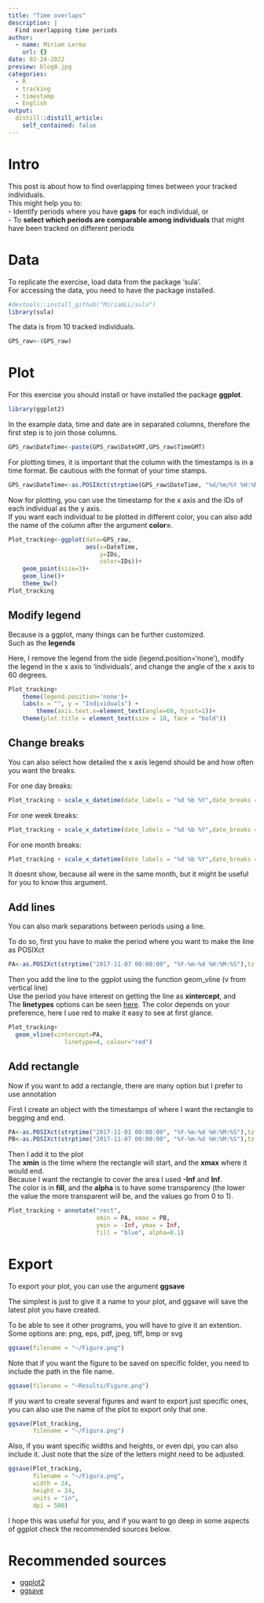 ```yaml
---
title: "Time overlaps"
description: |
  Find overlapping time periods
author:
  - name: Miriam Lerma
    url: {}
date: 02-24-2022
preview: blog8.jpg
categories:
  - R
  - tracking
  - timestamp
  - English
output:
  distill::distill_article:
    self_contained: false
---
```


# Intro

This post is about how to find overlapping times between your tracked individuals. <br>
This might help you to: <br>
- Identify periods where you have **gaps** for each individual, or <br>
- To **select which periods are comparable among individuals** that might have been tracked on different periods <br>


# Data
To replicate the exercise, load data from the package 'sula'. <br>
For accessing the data, you need to have the package installed. 

```r
#devtools::install_github("MiriamLL/sula")
library(sula)
```

The data is from 10 tracked individuals.

```r
GPS_raw<-(GPS_raw)
```

# Plot

For this exercise you should install or have installed the package **ggplot**.

```r
library(ggplot2)
```


In the example data, time and date are in separated columns, therefore the first step is to join those columns.

```r
GPS_raw$DateTime<-paste(GPS_raw$DateGMT,GPS_raw$TimeGMT)
```

For plotting times, it is important that the column with the timestamps is in a time format.
Be cautious with the format of your time stamps.

```r
GPS_raw$DateTime<-as.POSIXct(strptime(GPS_raw$DateTime, "%d/%m/%Y %H:%M:%S"),tz = "GMT")
```


Now for plotting, you can use the timestamp for the x axis and the IDs of each individual as the y axis.  
If you want each individual to be plotted in different color, you can also add the name of the column after the argument **color=**.

```r
Plot_tracking<-ggplot(data=GPS_raw,
                      aes(x=DateTime,
                          y=IDs,
                          color=IDs))+
    geom_point(size=3)+
    geom_line()+
    theme_bw()
Plot_tracking
```



## Modify legend
Because is a ggplot, many things can be further customized.  
Such as the **legends**

Here, I remove the legend from the side (legend.position='none'), modify the legend in the x axis to 'individuals', and change the angle of the x axis to 60 degrees. 

```r
Plot_tracking+
    theme(legend.position='none')+
    labs(x = "", y = "Individuals") +
        theme(axis.text.x=element_text(angle=60, hjust=1))+
    theme(plot.title = element_text(size = 10, face = "bold"))
```

## Change breaks
You can also select how detailed the x axis legend should be and how often you want the breaks.

For one day breaks:

```r
Plot_tracking + scale_x_datetime(date_labels = "%d %b %Y",date_breaks = "1 day")
```

For one week breaks:

```r
Plot_tracking + scale_x_datetime(date_labels = "%d %b %Y",date_breaks = "1 week")
```

For one month breaks:

```r
Plot_tracking + scale_x_datetime(date_labels = "%d %b %Y",date_breaks = "1 month")
```

It doesnt show, because all were in the same month, but it might be useful for you to know this argument. 

## Add lines
You can also mark separations between periods using a line.

To do so, first you have to make the period where you want to make the line as POSIXct

```r
PA<-as.POSIXct(strptime("2017-11-07 00:00:00", "%Y-%m-%d %H:%M:%S"),tz = "GMT")
```

Then you add the line to the ggplot using the function geom_vline (v from vertical line) <br>
Use the period you have interest on getting the line as **xintercept**, and <br>
The **linetypes** options can be seen [here](http://www.cookbook-r.com/Graphs/Shapes_and_line_types/).
The color depends on your preference, here I use red to make it easy to see at first glance.

```r
Plot_tracking+
  geom_vline(xintercept=PA,
                linetype=4, colour="red")
```

## Add rectangle

Now if you want to add a rectangle, there are many option but I prefer to use annotation

First I create an object with the timestamps of where I want the rectangle to begging and end.

```r
PA<-as.POSIXct(strptime("2017-11-01 00:00:00", "%Y-%m-%d %H:%M:%S"),tz = "GMT")
PB<-as.POSIXct(strptime("2017-11-07 00:00:00", "%Y-%m-%d %H:%M:%S"),tz = "GMT")
```

Then I add it to the plot <br>
The **xmin** is the time where the rectangle will start, and the **xmax** where it would end. <br>
Because I want the rectangle to cover the area I used **-Inf** and **Inf**. <br>
The color is in **fill**, and the **alpha** is to have some transparency (the lower the value the more transparent will be, and the values go from 0 to 1).

```r
Plot_tracking + annotate("rect",
                         xmin = PA, xmax = PB, 
                         ymin = -Inf, ymax = Inf,  
                         fill = "blue", alpha=0.1)
```
# Export

To export your plot, you can use the argument **ggsave**

The simplest is just to give it a name to your plot, and ggsave will save the latest plot you have created.

To be able to see it other programs, you will have to give it an extention. Some options are: png, eps, pdf, jpeg, tiff, bmp or svg

```r
ggsave(filename = "~/Figure.png")
```

Note that if you want the figure to be saved on specific folder, you need to include the path in the file name.

```r
ggsave(filename = "~Results/Figure.png")
```

If you want to create several figures and want to export just specific ones, you can also use the name of the plot to export only that one.

```r
ggsave(Plot_tracking, 
       filename = "~/Figura.png")
```

Also, if you want specific widths and heights, or even dpi, you can also include it. 
Just note that the size of the letters might need to be adjusted.

```r
ggsave(Plot_tracking, 
       filename = "~/Figura.png",
       width = 24, 
       height = 24, 
       units = "in",
       dpi = 500)
```


I hope this was useful for you, and if you want to go deep in some aspects of ggplot check the recommended sources below.

# Recommended sources

- [ggplot2](https://ggplot2.tidyverse.org/index.html)
- [ggsave](https://ggplot2.tidyverse.org/reference/ggsave.html) 
